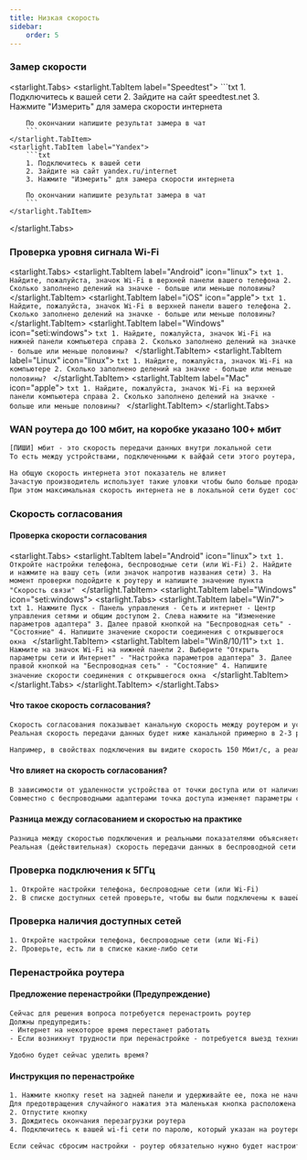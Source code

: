 ```yaml
---
title: Низкая скорость
sidebar:
    order: 5
---
```


### Замер скорости
<starlight.Tabs>
    <starlight.TabItem label="Speedtest">
        ```txt
        1. Подключитесь к вашей сети
        2. Зайдите на сайт speedtest.net
        3. Нажмите "Измерить" для замера скорости интернета

        По окончании напишите результат замера в чат
        ```
    </starlight.TabItem>
    <starlight.TabItem label="Yandex">
        ```txt
        1. Подключитесь к вашей сети
        2. Зайдите на сайт yandex.ru/internet
        3. Нажмите "Измерить" для замера скорости интернета

        По окончании напишите результат замера в чат
        ```
    </starlight.TabItem>
</starlight.Tabs>

### Проверка уровня сигнала Wi-Fi
<starlight.Tabs>
    <starlight.TabItem label="Android" icon="linux">
        ```txt
        1. Найдите, пожалуйста, значок Wi-Fi в верхней панели вашего телефона
        2. Сколько заполнено делений на значке - больше или меньше половины?
        ```
    </starlight.TabItem>
    <starlight.TabItem label="iOS" icon="apple">
        ```txt
        1. Найдите, пожалуйста, значок Wi-Fi в верхней панели вашего телефона
        2. Сколько заполнено делений на значке - больше или меньше половины?
        ```
    </starlight.TabItem>
    <starlight.TabItem label="Windows" icon="seti:windows">
        ```txt
        1. Найдите, пожалуйста, значок Wi-Fi на нижней панели компьютера справа
        2. Сколько заполнено делений на значке - больше или меньше половины?
        ```
    </starlight.TabItem>
    <starlight.TabItem label="Linux" icon="linux">
        ```txt
        1. Найдите, пожалуйста, значок Wi-Fi на компьютере
        2. Сколько заполнено делений на значке - больше или меньше половины?
        ```
    </starlight.TabItem>
    <starlight.TabItem label="Mac" icon="apple">
        ```txt
        1. Найдите, пожалуйста, значок Wi-Fi на верхней панели компьютера справа
        2. Сколько заполнено делений на значке - больше или меньше половины?
        ```
    </starlight.TabItem>
</starlight.Tabs>

### WAN роутера до 100 мбит, на коробке указано 100+ мбит
```txt
[ПИШИ] мбит - это скорость передачи данных внутри локальной сети
То есть между устройствами, подключенными к вайфай сети этого роутера, вы сможете передавать данные со скоростью до 300 мбит

На общую скорость интернета этот показатель не влияет
Зачастую производитель использует такие уловки чтобы было больше продаж
При этом максимальная скорость интернета не в локальной сети будет составлять 100мбит
```

### Скорость согласования
#### Проверка скорости согласования
<starlight.Tabs>
    <starlight.TabItem label="Android" icon="linux">
        ```txt
        1. Откройте настройки телефона, беспроводные сети (или Wi-Fi)
        2. Найдите и нажмите на вашу сеть (или значок напротив названия сети)
        3. На момент проверки подойдите к роутеру и напишите значение пункта "Скорость связи"
        ```
    </starlight.TabItem>
    <starlight.TabItem label="Windows" icon="seti:windows">
        <starlight.Tabs>
            <starlight.TabItem label="Win7">
                ```txt
                1. Нажмите Пуск - Панель управления - Сеть и интернет - Центр управления сетями и общим доступом
                2. Слева нажмите на "Изменение параметров адаптера"
                3. Далее правой кнопкой на "Беспроводная сеть" - "Состояние"
                4. Напишите значение скорости соединения с открывшегося окна
                ```
            </starlight.TabItem>
            <starlight.TabItem label="Win8/10/11">
                ```txt
                1. Нажмите на значок Wi-Fi на нижней панели
                2. Выберите "Открыть параметры сети и Интернет" - "Настройка параметров адаптера"
                3. Далее правой кнопкой на "Беспроводная сеть" - "Состояние"
                4. Напишите значение скорости соединения с открывшегося окна
                ```
            </starlight.TabItem>
        </starlight.Tabs>
    </starlight.TabItem>
</starlight.Tabs>

#### Что такое скорость согласования?
```txt
Скорость согласования показывает канальную скорость между роутером и устройством, т.е. скорость подключения на физическом уровне
Реальная скорость передачи данных будет ниже канальной примерно в 2-3 раза

Например, в свойствах подключения вы видите скорость 150 Мбит/с, а реальная скорость передачи данных будет составлять около 60 — 70 Мбит/с
```

#### Что влияет на скорость согласования?
```txt
В зависимости от удаленности устройства от точки доступа или от наличия различных помех и препятствий будет изменяться теоретическая и, как следствие, реальная скорость передачи данных
Совместно с беспроводными адаптерами точка доступа изменяет параметры сигнала в зависимости от условий в радиоэфире (расстояние, наличие препятствий и помех, зашумленности радиоэфира и прочих факторов)
```

#### Разница между согласованием и скоростью на практике
```txt
Разница между скоростью подключения и реальными показателями объясняется прежде всего большим объемом служебных данных, потерями сетевых пакетов в беспроводной среде и затратами на повторную передачу
Реальная (действительная) скорость передачи данных в беспроводной сети зависит от настроек точки доступа, вашего оборудования, числа одновременно подключенных к ней устройств, препятствий на пути прохождения сигнала, наличия других беспроводных сетей и радиопомех в частотном диапазоне, в котором работает сеть, и других факторов
```

### Проверка подключения к 5ГГц
```txt
1. Откройте настройки телефона, беспроводные сети (или Wi-Fi)
2. В списке доступных сетей проверьте, чтобы вы были подключены к вашей сети с припиской 5G
```

### Проверка наличия доступных сетей
```txt
1. Откройте настройки телефона, беспроводные сети (или Wi-Fi)
2. Проверьте, есть ли в списке какие-либо сети
```

### Перенастройка роутера
#### Предложение перенастройки (Предупреждение)
```txt
Сейчас для решения вопроса потребуется перенастроить роутер
Должны предупредить:
- Интернет на некоторое время перестанет работать
- Если возникнут трудности при перенастройке - потребуется выезд техника

Удобно будет сейчас уделить время?
```

#### Инструкция по перенастройке
```txt
1. Нажмите кнопку reset на задней панели и удерживайте ее, пока не начнут мигать индикаторы. Это занимает около 10 секунд
Для предотвращения случайного нажатия эта маленькая кнопка расположена в углублении. Нажмите на нее с помощью стержня ручки, скрепки или зубочистки
2. Отпустите кнопку
3. Дождитесь окончания перезагрузки роутера
4. Подключитесь к вашей wi-fi сети по паролю, который указан на роутере

Если сейчас сбросим настройки - роутер обязательно нужно будет настроить заново, чтобы интернет появился
```